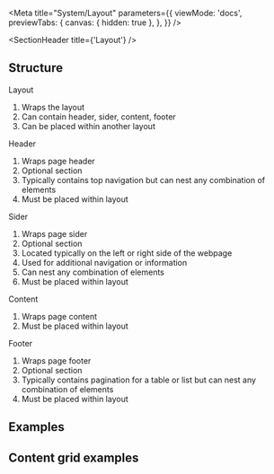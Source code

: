 
<Meta
  title="System/Layout"
  parameters={{
    viewMode: 'docs',
    previewTabs: {
      canvas: { hidden: true },
    },
  }}
/>

<SectionHeader title={'Layout'} />

## Structure

<Layout hasLeftSlider />

Layout

1. Wraps the layout
2. Can contain header, sider, content, footer
3. Can be placed within another layout

Header

1. Wraps page header
2. Optional section
3. Typically contains top navigation but can nest any combination of elements
4. Must be placed within layout

Sider

1. Wraps page sider
2. Optional section
3. Located typically on the left or right side of the webpage
4. Used for additional navigation or information
5. Can nest any combination of elements
6. Must be placed within layout

Content

1. Wraps page content
2. Must be placed within layout

Footer

1. Wraps page footer
2. Optional section
3. Typically contains pagination for a table or list but can nest any combination of elements
4. Must be placed within layout

## Examples

<ExamplesContainer>
  <Layout hasLeftSlider />
  <Layout />
  <Layout hasRightSlider />
  <Layout hasLeftSlider hasRightSlider />
</ExamplesContainer>

## Content grid examples

<Grid containers={[100]} />
<Grid containers={[66, 33]} />
<Grid containers={[75, 25]} />
<Grid containers={[33, 66]} />
<Grid containers={[33, 33, 33]} />
<Grid containers={[50, 50]} />
<Grid containers={[25, 25, 25, 25]} />
